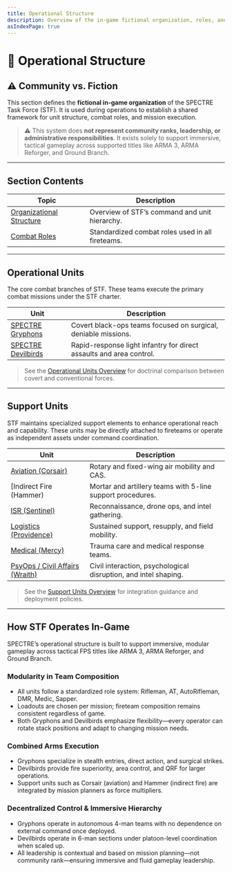```yaml
---
title: Operational Structure
description: Overview of the in-game fictional organization, roles, and deployment logic of the SPECTRE Task Force.
asIndexPage: true
---
```


# 🧱 Operational Structure

## ⚠️ Community vs. Fiction

This section defines the **fictional in-game organization** of the SPECTRE Task Force (STF). It is used during operations to establish a shared framework for unit structure, combat roles, and mission execution.

> ⚠️ This system does **not represent community ranks, leadership, or administrative responsibilities**. It exists solely to support immersive, tactical gameplay across supported titles like ARMA 3, ARMA Reforger, and Ground Branch.

---

## Section Contents

| Topic                                                                           | Description                                      |
| ------------------------------------------------------------------------------- | ------------------------------------------------ |
| [Organizational Structure](/sop/operational-structure/organizational-structure) | Overview of STF’s command and unit hierarchy.    |
| [Combat Roles](/sop/operational-structure/combat-roles)                         | Standardized combat roles used in all fireteams. |

---

## Operational Units

The core combat branches of STF. These teams execute the primary combat missions under the STF charter.

| Unit                                                                          | Description                                                         |
| ----------------------------------------------------------------------------- | ------------------------------------------------------------------- |
| [SPECTRE Gryphons](/sop/operational-structure/operational-units/gryphons)     | Covert black-ops teams focused on surgical, deniable missions.      |
| [SPECTRE Devilbirds](/sop/operational-structure/operational-units/devilbirds) | Rapid-response light infantry for direct assaults and area control. |

> See the [Operational Units Overview](/sop/operational-structure/operational-units/index) for doctrinal comparison between covert and conventional forces.

---

## Support Units

STF maintains specialized support elements to enhance operational reach and capability. These units may be directly attached to fireteams or operate as independent assets under command coordination.

| Unit                                                                               | Description                                                     |
| ---------------------------------------------------------------------------------- | --------------------------------------------------------------- |
| [Aviation (Corsair)](/sop/operational-structure/support-units/aviation)            | Rotary and fixed-wing air mobility and CAS.                     |
| [Indirect Fire (Hammer)                                                            | Mortar and artillery teams with 5-line support procedures.      |
| [ISR (Sentinel)](/sop/operational-structure/support-units/isr)                     | Reconnaissance, drone ops, and intel gathering.                 |
| [Logistics (Providence)](/sop/operational-structure/support-units/logistics)       | Sustained support, resupply, and field mobility.                |
| [Medical (Mercy)](/sop/operational-structure/support-units/medical)                | Trauma care and medical response teams.                         |
| [PsyOps / Civil Affairs (Wraith)](/sop/operational-structure/support-units/psyops) | Civil interaction, psychological disruption, and intel shaping. |

> See the [Support Units Overview](/sop/operational-structure/support-units/index) for integration guidance and deployment policies.

---

## How STF Operates In-Game

SPECTRE’s operational structure is built to support immersive, modular gameplay across tactical FPS titles like ARMA 3, ARMA Reforger, and Ground Branch.

### Modularity in Team Composition

- All units follow a standardized role system: Rifleman, AT, AutoRifleman, DMR, Medic, Sapper.
- Loadouts are chosen per mission; fireteam composition remains consistent regardless of game.
- Both Gryphons and Devilbirds emphasize flexibility—every operator can rotate stack positions and adapt to changing mission needs.

### Combined Arms Execution

- Gryphons specialize in stealth entries, direct action, and surgical strikes.
- Devilbirds provide fire superiority, area control, and QRF for larger operations.
- Support units such as Corsair (aviation) and Hammer (indirect fire) are integrated by mission planners as force multipliers.

### Decentralized Control & Immersive Hierarchy

- Gryphons operate in autonomous 4-man teams with no dependence on external command once deployed.
- Devilbirds operate in 6-man sections under platoon-level coordination when scaled up.
- All leadership is contextual and based on mission planning—not community rank—ensuring immersive and fluid gameplay leadership.
